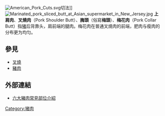 {{otheruses|subject=猪肉部位|other=叉燒食材|叉燒}}
[[File:American_Pork_Cuts.svg|thumb]]切法]]
[[File:Marinated_pork_sliced_butt_at_Asian_supermarket_in_New_Jersey.jpg|thumb]]
'''上肩肉'''、'''叉燒肉'''（Pork Shoulder Butt）、'''脢頭'''（俗寫'''梅頭'''）、'''梅花肉'''（Pork Collar Butt）指[[猪|猪]]后背靠头，肩前端的腿肉。梅花肉在普通叉燒肉的前端，肥肉与瘦肉的分布更为均匀。

==參見==
* [[叉燒|叉燒]]
* [[豬肉|豬肉]]

==外部連結==
* [http://dodocook.blogspot.tw/2012/03/blog-post_13.html 六大豬肉常見部位介紹 ]{{Wayback|url=http://dodocook.blogspot.tw/2012/03/blog-post_13.html |date=20171219093518 }}



{{Ingredients-stub}}

[[Category:猪肉|Category:猪肉]]
